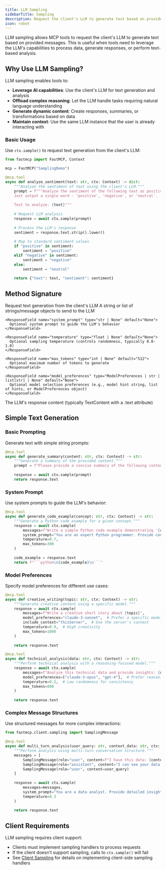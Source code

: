 ```yaml
---
title: LLM Sampling
sidebarTitle: Sampling
description: Request the client's LLM to generate text based on provided messages through the MCP context.
icon: robot
---
```



<VersionBadge version="2.0.0" />

LLM sampling allows MCP tools to request the client's LLM to generate text based on provided messages. This is useful when tools need to leverage the LLM's capabilities to process data, generate responses, or perform text-based analysis.

## Why Use LLM Sampling?

LLM sampling enables tools to:

- **Leverage AI capabilities**: Use the client's LLM for text generation and analysis
- **Offload complex reasoning**: Let the LLM handle tasks requiring natural language understanding
- **Generate dynamic content**: Create responses, summaries, or transformations based on data
- **Maintain context**: Use the same LLM instance that the user is already interacting with

### Basic Usage

Use `ctx.sample()` to request text generation from the client's LLM:

```python {14}
from fastmcp import FastMCP, Context

mcp = FastMCP("SamplingDemo")

@mcp.tool
async def analyze_sentiment(text: str, ctx: Context) -> dict:
    """Analyze the sentiment of text using the client's LLM."""
    prompt = f"""Analyze the sentiment of the following text as positive, negative, or neutral. 
    Just output a single word - 'positive', 'negative', or 'neutral'.
    
    Text to analyze: {text}"""
    
    # Request LLM analysis
    response = await ctx.sample(prompt)
    
    # Process the LLM's response
    sentiment = response.text.strip().lower()
    
    # Map to standard sentiment values
    if "positive" in sentiment:
        sentiment = "positive"
    elif "negative" in sentiment:
        sentiment = "negative"
    else:
        sentiment = "neutral"
    
    return {"text": text, "sentiment": sentiment}
```

## Method Signature

<Card icon="code" title="Context Sampling Method">
<ResponseField name="ctx.sample" type="async method">
  Request text generation from the client's LLM
  
  <Expandable title="Parameters">
    <ResponseField name="messages" type="str | list[str | SamplingMessage]">
      A string or list of strings/message objects to send to the LLM
    </ResponseField>
    
    <ResponseField name="system_prompt" type="str | None" default="None">
      Optional system prompt to guide the LLM's behavior
    </ResponseField>
    
    <ResponseField name="temperature" type="float | None" default="None">
      Optional sampling temperature (controls randomness, typically 0.0-1.0)
    </ResponseField>
    
    <ResponseField name="max_tokens" type="int | None" default="512">
      Optional maximum number of tokens to generate
    </ResponseField>
    
    <ResponseField name="model_preferences" type="ModelPreferences | str | list[str] | None" default="None">
      Optional model selection preferences (e.g., model hint string, list of hints, or ModelPreferences object)
    </ResponseField>
  </Expandable>
  
  <Expandable title="Response">
    <ResponseField name="response" type="TextContent | ImageContent">
      The LLM's response content (typically TextContent with a .text attribute)
    </ResponseField>
  </Expandable>
</ResponseField>
</Card>

## Simple Text Generation

### Basic Prompting

Generate text with simple string prompts:

```python {6}
@mcp.tool
async def generate_summary(content: str, ctx: Context) -> str:
    """Generate a summary of the provided content."""
    prompt = f"Please provide a concise summary of the following content:\n\n{content}"
    
    response = await ctx.sample(prompt)
    return response.text
```

### System Prompt

Use system prompts to guide the LLM's behavior:

```python {4-9}
@mcp.tool
async def generate_code_example(concept: str, ctx: Context) -> str:
    """Generate a Python code example for a given concept."""
    response = await ctx.sample(
        messages=f"Write a simple Python code example demonstrating '{concept}'.",
        system_prompt="You are an expert Python programmer. Provide concise, working code examples without explanations.",
        temperature=0.7,
        max_tokens=300
    )
    
    code_example = response.text
    return f"```python\n{code_example}\n```"
```


### Model Preferences

Specify model preferences for different use cases:

```python {4-8, 17-22}
@mcp.tool
async def creative_writing(topic: str, ctx: Context) -> str:
    """Generate creative content using a specific model."""
    response = await ctx.sample(
        messages=f"Write a creative short story about {topic}",
        model_preferences="claude-3-sonnet",  # Prefer a specific model
        include_context="thisServer",  # Use the server's context
        temperature=0.9,  # High creativity
        max_tokens=1000
    )
    
    return response.text

@mcp.tool
async def technical_analysis(data: str, ctx: Context) -> str:
    """Perform technical analysis with a reasoning-focused model."""
    response = await ctx.sample(
        messages=f"Analyze this technical data and provide insights: {data}",
        model_preferences=["claude-3-opus", "gpt-4"],  # Prefer reasoning models
        temperature=0.2,  # Low randomness for consistency
        max_tokens=800
    )
    
    return response.text
```

### Complex Message Structures

Use structured messages for more complex interactions:

```python {1, 6-10}
from fastmcp.client.sampling import SamplingMessage

@mcp.tool
async def multi_turn_analysis(user_query: str, context_data: str, ctx: Context) -> str:
    """Perform analysis using multi-turn conversation structure."""
    messages = [
        SamplingMessage(role="user", content=f"I have this data: {context_data}"),
        SamplingMessage(role="assistant", content="I can see your data. What would you like me to analyze?"),
        SamplingMessage(role="user", content=user_query)
    ]
    
    response = await ctx.sample(
        messages=messages,
        system_prompt="You are a data analyst. Provide detailed insights based on the conversation context.",
        temperature=0.3
    )
    
    return response.text
```

## Client Requirements

LLM sampling requires client support:

- Clients must implement sampling handlers to process requests
- If the client doesn't support sampling, calls to `ctx.sample()` will fail
- See [Client Sampling](/clients/sampling) for details on implementing client-side sampling handlers
